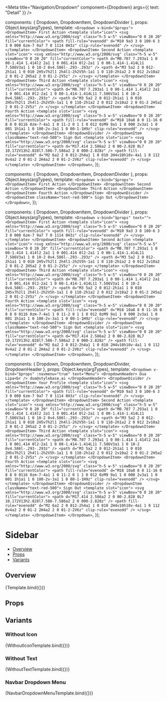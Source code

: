 
<Meta
  title="Navigation/Dropdown"
  component={Dropdown}
  args={{ text: "Detail" }}
/>

  components: { Dropdown, DropdownItem, DropdownDivider },
  props: Object.keys(argTypes),
  template: `
    <Dropdown v-bind="$props">
      <DropdownItem>
        First Action
        <template slot="icon">
          <svg xmlns="http://www.w3.org/2000/svg" class="h-5 w-5" viewBox="0 0 20 20" fill="currentColor">
            <path fill-rule="evenodd" d="M10 9a3 3 0 100-6 3 3 0 000 6zm-7 9a7 7 0 1114 0H3z" clip-rule="evenodd" />
          </svg>
        </template>
      </DropdownItem>
      <DropdownItem>
        Second Action
        <template slot="icon">
          <svg xmlns="http://www.w3.org/2000/svg" class="h-5 w-5" viewBox="0 0 20 20" fill="currentColor">
            <path d="M8.707 7.293a1 1 0 00-1.414 1.414l2 2a1 1 0 001.414 0l2-2a1 1 0 00-1.414-1.414L11 7.586V3a1 1 0 10-2 0v4.586l-.293-.293z" />
            <path d="M3 5a2 2 0 012-2h1a1 1 0 010 2H5v7h2l1 2h4l1-2h2V5h-1a1 1 0 110-2h1a2 2 0 012 2v10a2 2 0 01-2 2H5a2 2 0 01-2-2V5z" />
          </svg>
        </template>
      </DropdownItem>
      <DropdownItem>
        Third Action
        <template slot="icon">
          <svg xmlns="http://www.w3.org/2000/svg" class="h-5 w-5" viewBox="0 0 20 20" fill="currentColor">
            <path d="M8.707 7.293a1 1 0 00-1.414 1.414l2 2a1 1 0 001.414 0l2-2a1 1 0 00-1.414-1.414L11 7.586V3a1 1 0 10-2 0v4.586l-.293-.293z" />
            <path d="M3 5a2 2 0 012-2h1a1 1 0 010 2H5v7h2l1 2h4l1-2h2V5h-1a1 1 0 110-2h1a2 2 0 012 2v10a2 2 0 01-2 2H5a2 2 0 01-2-2V5z" />
          </svg>
        </template>
      </DropdownItem>
      <DropdownItem>
        Fourth Action
        <template slot="icon">
          <svg xmlns="http://www.w3.org/2000/svg" class="h-5 w-5" viewBox="0 0 20 20" fill="currentColor">
            <path fill-rule="evenodd" d="M18 10a8 8 0 11-16 0 8 8 0 0116 0zm-7-4a1 1 0 11-2 0 1 1 0 012 0zM9 9a1 1 0 000 2v3a1 1 0 001 1h1a1 1 0 100-2v-3a1 1 0 00-1-1H9z" clip-rule="evenodd" />
          </svg>
        </template>
      </DropdownItem>
      <DropdownDivider />
      <DropdownItem className="text-red-500">
        Sign Out
        <template slot="icon">
          <svg xmlns="http://www.w3.org/2000/svg" class="h-5 w-5" viewBox="0 0 20 20" fill="currentColor">
            <path d="M17.414 2.586a2 2 0 00-2.828 0L7 10.172V13h2.828l7.586-7.586a2 2 0 000-2.828z" />
            <path fill-rule="evenodd" d="M2 6a2 2 0 012-2h4a1 1 0 010 2H4v10h10v-4a1 1 0 112 0v4a2 2 0 01-2 2H4a2 2 0 01-2-2V6z" clip-rule="evenodd" />
          </svg>
        </template>
      </DropdownItem>
    </Dropdown>
  `,
});

  components: { Dropdown, DropdownItem, DropdownDivider },
  props: Object.keys(argTypes),
  template: `
    <Dropdown v-bind="$props">
      <DropdownItem>
        First Action
      </DropdownItem>
      <DropdownItem>
        Second Action
      </DropdownItem>
      <DropdownItem>
        Third Action
      </DropdownItem>
      <DropdownItem>
        Fourth Action
      </DropdownItem>
      <DropdownDivider />
      <DropdownItem className="text-red-500">
        Sign Out
      </DropdownItem>
    </Dropdown>
  `,
});

  components: { Dropdown, DropdownItem, DropdownDivider },
  props: Object.keys(argTypes),
  template: `
    <Dropdown v-bind="$props" text="">
      <DropdownItem>
        First Action
        <template slot="icon">
          <svg xmlns="http://www.w3.org/2000/svg" class="h-5 w-5" viewBox="0 0 20 20" fill="currentColor">
            <path fill-rule="evenodd" d="M10 9a3 3 0 100-6 3 3 0 000 6zm-7 9a7 7 0 1114 0H3z" clip-rule="evenodd" />
          </svg>
        </template>
      </DropdownItem>
      <DropdownItem>
        Second Action
        <template slot="icon">
          <svg xmlns="http://www.w3.org/2000/svg" class="h-5 w-5" viewBox="0 0 20 20" fill="currentColor">
            <path d="M8.707 7.293a1 1 0 00-1.414 1.414l2 2a1 1 0 001.414 0l2-2a1 1 0 00-1.414-1.414L11 7.586V3a1 1 0 10-2 0v4.586l-.293-.293z" />
            <path d="M3 5a2 2 0 012-2h1a1 1 0 010 2H5v7h2l1 2h4l1-2h2V5h-1a1 1 0 110-2h1a2 2 0 012 2v10a2 2 0 01-2 2H5a2 2 0 01-2-2V5z" />
          </svg>
        </template>
      </DropdownItem>
      <DropdownItem>
        Third Action
        <template slot="icon">
          <svg xmlns="http://www.w3.org/2000/svg" class="h-5 w-5" viewBox="0 0 20 20" fill="currentColor">
            <path d="M8.707 7.293a1 1 0 00-1.414 1.414l2 2a1 1 0 001.414 0l2-2a1 1 0 00-1.414-1.414L11 7.586V3a1 1 0 10-2 0v4.586l-.293-.293z" />
            <path d="M3 5a2 2 0 012-2h1a1 1 0 010 2H5v7h2l1 2h4l1-2h2V5h-1a1 1 0 110-2h1a2 2 0 012 2v10a2 2 0 01-2 2H5a2 2 0 01-2-2V5z" />
          </svg>
        </template>
      </DropdownItem>
      <DropdownItem>
        Fourth Action
        <template slot="icon">
          <svg xmlns="http://www.w3.org/2000/svg" class="h-5 w-5" viewBox="0 0 20 20" fill="currentColor">
            <path fill-rule="evenodd" d="M18 10a8 8 0 11-16 0 8 8 0 0116 0zm-7-4a1 1 0 11-2 0 1 1 0 012 0zM9 9a1 1 0 000 2v3a1 1 0 001 1h1a1 1 0 100-2v-3a1 1 0 00-1-1H9z" clip-rule="evenodd" />
          </svg>
        </template>
      </DropdownItem>
      <DropdownDivider />
      <DropdownItem className="text-red-500">
        Sign Out
        <template slot="icon">
          <svg xmlns="http://www.w3.org/2000/svg" class="h-5 w-5" viewBox="0 0 20 20" fill="currentColor">
            <path d="M17.414 2.586a2 2 0 00-2.828 0L7 10.172V13h2.828l7.586-7.586a2 2 0 000-2.828z" />
            <path fill-rule="evenodd" d="M2 6a2 2 0 012-2h4a1 1 0 010 2H4v10h10v-4a1 1 0 112 0v4a2 2 0 01-2 2H4a2 2 0 01-2-2V6z" clip-rule="evenodd" />
          </svg>
        </template>
      </DropdownItem>
    </Dropdown>
  `,
});

  components: { Dropdown, DropdownItem, DropdownDivider, DropdownHeader },
  props: Object.keys(argTypes),
  template: `
    <Dropdown v-bind="$props" :navmenu="true" text="Menu">
      <DropdownHeader>
        Dua Lipa<br />
        dua@stylebase.ai
      </DropdownHeader>
      <DropdownDivider />
      <DropdownItem>
        Your Profile
        <template slot="icon">
          <svg xmlns="http://www.w3.org/2000/svg" class="h-5 w-5" viewBox="0 0 20 20" fill="currentColor">
            <path fill-rule="evenodd" d="M10 9a3 3 0 100-6 3 3 0 000 6zm-7 9a7 7 0 1114 0H3z" clip-rule="evenodd" />
          </svg>
        </template>
      </DropdownItem>
      <DropdownItem>
        Second Action
        <template slot="icon">
          <svg xmlns="http://www.w3.org/2000/svg" class="h-5 w-5" viewBox="0 0 20 20" fill="currentColor">
            <path d="M8.707 7.293a1 1 0 00-1.414 1.414l2 2a1 1 0 001.414 0l2-2a1 1 0 00-1.414-1.414L11 7.586V3a1 1 0 10-2 0v4.586l-.293-.293z" />
            <path d="M3 5a2 2 0 012-2h1a1 1 0 010 2H5v7h2l1 2h4l1-2h2V5h-1a1 1 0 110-2h1a2 2 0 012 2v10a2 2 0 01-2 2H5a2 2 0 01-2-2V5z" />
          </svg>
        </template>
      </DropdownItem>
      <DropdownItem>
        Third Action
        <template slot="icon">
          <svg xmlns="http://www.w3.org/2000/svg" class="h-5 w-5" viewBox="0 0 20 20" fill="currentColor">
            <path d="M8.707 7.293a1 1 0 00-1.414 1.414l2 2a1 1 0 001.414 0l2-2a1 1 0 00-1.414-1.414L11 7.586V3a1 1 0 10-2 0v4.586l-.293-.293z" />
            <path d="M3 5a2 2 0 012-2h1a1 1 0 010 2H5v7h2l1 2h4l1-2h2V5h-1a1 1 0 110-2h1a2 2 0 012 2v10a2 2 0 01-2 2H5a2 2 0 01-2-2V5z" />
          </svg>
        </template>
      </DropdownItem>
      <DropdownItem>
        Fourth Action
        <template slot="icon">
          <svg xmlns="http://www.w3.org/2000/svg" class="h-5 w-5" viewBox="0 0 20 20" fill="currentColor">
            <path fill-rule="evenodd" d="M18 10a8 8 0 11-16 0 8 8 0 0116 0zm-7-4a1 1 0 11-2 0 1 1 0 012 0zM9 9a1 1 0 000 2v3a1 1 0 001 1h1a1 1 0 100-2v-3a1 1 0 00-1-1H9z" clip-rule="evenodd" />
          </svg>
        </template>
      </DropdownItem>
      <DropdownDivider />
      <DropdownItem className="text-red-500">
        Sign Out
        <template slot="icon">
          <svg xmlns="http://www.w3.org/2000/svg" class="h-5 w-5" viewBox="0 0 20 20" fill="currentColor">
            <path d="M17.414 2.586a2 2 0 00-2.828 0L7 10.172V13h2.828l7.586-7.586a2 2 0 000-2.828z" />
            <path fill-rule="evenodd" d="M2 6a2 2 0 012-2h4a1 1 0 010 2H4v10h10v-4a1 1 0 112 0v4a2 2 0 01-2 2H4a2 2 0 01-2-2V6z" clip-rule="evenodd" />
          </svg>
        </template>
      </DropdownItem>
    </Dropdown>
  `,
});

# Sidebar

- [Overview](#overview)
- [Props](#props)
- [Variants](#variants)

## Overview

<Canvas>
  <Story name="Overview">
    {Template.bind({})}
  </Story>
</Canvas>

## Props

<ArgsTable story="Overview" />

## Variants

### Without Icon

<Canvas >
  <Story name="Without Icon">
    {WithoutIconTemplate.bind({})}
  </Story>
</Canvas>

### Without Text

<Canvas>
  <Story name="Without Text">
    {WithoutTextTemplate.bind({})}
  </Story>
</Canvas>

### Navbar Dropdown Menu

<Canvas>
  <Story name="Navbar Dropdown Menu">
    {NavbarDropdownMenuTemplate.bind({})}
  </Story>
</Canvas>
